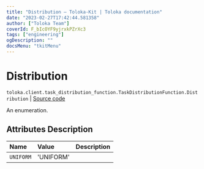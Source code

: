```yaml
---
title: "Distribution — Toloka-Kit | Toloka documentation"
date: "2023-02-27T17:42:44.581358"
author: ["Toloka Team"]
coverId: F_bIcOYF9yjrxkPZrXc3
tags: ["engineering"]
ogDescription: ""
docsMenu: "tkitMenu"
---
```


# Distribution
`toloka.client.task_distribution_function.TaskDistributionFunction.Distribution` | [Source code](https://github.com/Toloka/toloka-kit/blob/v1.1.4/src/client/task_distribution_function.py#L32)

An enumeration.

## Attributes Description

| Name | Value | Description |
| :------| :-----------| :----------| 
`UNIFORM`|'UNIFORM'|
